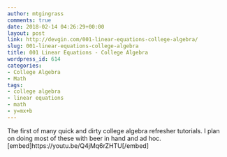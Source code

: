 ```yaml
---
author: mtgingrass
comments: true
date: 2018-02-14 04:26:29+00:00
layout: post
link: http://devgin.com/001-linear-equations-college-algebra/
slug: 001-linear-equations-college-algebra
title: 001 Linear Equations - College Algebra
wordpress_id: 614
categories:
- College Algebra
- Math
tags:
- college algebra
- linear equations
- math
- y=mx+b
---
```


The first of many quick and dirty college algebra refresher tutorials. I plan on doing most of these with beer in hand and ad hoc.
[embed]https://youtu.be/Q4jMq6rZHTU[/embed]
